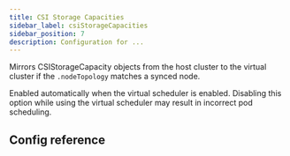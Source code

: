 ```yaml
---
title: CSI Storage Capacities
sidebar_label: csiStorageCapacities
sidebar_position: 7
description: Configuration for ...
---
```




Mirrors CSIStorageCapacity objects from the host cluster to the virtual cluster if the `.nodeTopology` matches a synced node. 

Enabled automatically when the virtual scheduler is enabled. Disabling this option while using the virtual scheduler may result in incorrect pod scheduling.

## Config reference

<EnableSwitch/>